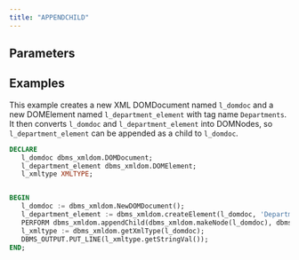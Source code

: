 ```yaml
---
title: "APPENDCHILD"
---
```


## Parameters

## Examples

This example creates a new XML DOMDocument named `l_domdoc` and a new DOMElement named `l_department_element` with tag name `Departments`. It then converts `l_domdoc` and `l_department_element` into DOMNodes, so `l_department_element` can be appended as a child to `l_domdoc`.

```sql
DECLARE
   l_domdoc dbms_xmldom.DOMDocument;
   l_department_element dbms_xmldom.DOMElement;
   l_xmltype XMLTYPE;


BEGIN
   l_domdoc := dbms_xmldom.NewDOMDocument();
   l_department_element := dbms_xmldom.createElement(l_domdoc, 'Departments' );
   PERFORM dbms_xmldom.appendChild(dbms_xmldom.makeNode(l_domdoc), dbms_xmldom.makeNode(l_department_element));
   l_xmltype := dbms_xmldom.getXmlType(l_domdoc);
   DBMS_OUTPUT.PUT_LINE(l_xmltype.getStringVal());
END;
```